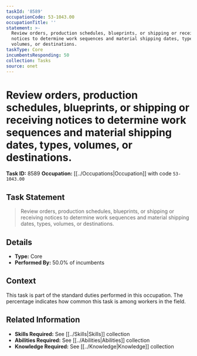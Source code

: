 ```yaml
---
taskId: '8589'
occupationCode: 53-1043.00
occupationTitle: ''
statement: >-
  Review orders, production schedules, blueprints, or shipping or receiving
  notices to determine work sequences and material shipping dates, types,
  volumes, or destinations.
taskType: Core
incumbentsResponding: 50
collection: Tasks
source: onet
---
```

# Review orders, production schedules, blueprints, or shipping or receiving notices to determine work sequences and material shipping dates, types, volumes, or destinations.

**Task ID:** 8589
**Occupation:** [[../Occupations|Occupation]] with code `53-1043.00`

## Task Statement

> Review orders, production schedules, blueprints, or shipping or receiving notices to determine work sequences and material shipping dates, types, volumes, or destinations.

## Details

- **Type:** Core
- **Performed By:** 50.0% of incumbents

## Context

This task is part of the standard duties performed in this occupation. The percentage indicates how common this task is among workers in the field.

## Related Information

- **Skills Required:** See [[../Skills|Skills]] collection
- **Abilities Required:** See [[../Abilities|Abilities]] collection
- **Knowledge Required:** See [[../Knowledge|Knowledge]] collection
